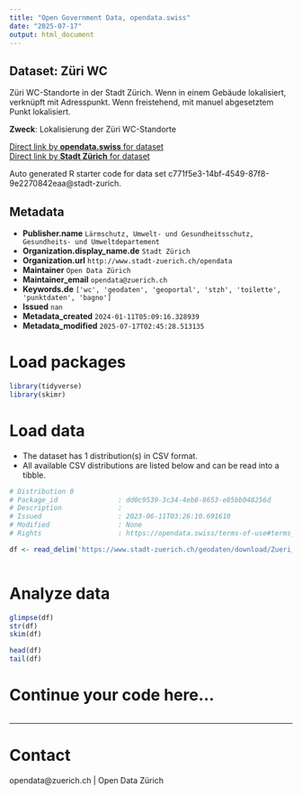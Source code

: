 ```yaml
---
title: "Open Government Data, opendata.swiss"
date: "2025-07-17"
output: html_document
---
```


## Dataset: Züri WC

Züri WC-Standorte in der Stadt Zürich.
Wenn in einem Gebäude lokalisiert, verknüpft mit Adresspunkt.
Wenn freistehend, mit manuel abgesetztem Punkt lokalisiert.  


**Zweck**: Lokalisierung der Züri WC-Standorte

[Direct link by **opendata.swiss** for dataset](https://opendata.swiss/de/dataset/zuri-wc)<br>
[Direct link by **Stadt Zürich** for dataset](https://data.stadt-zuerich.ch/dataset/geo_zueri_wc)

Auto generated R starter code for data set c771f5e3-14bf-4549-87f8-9e2270842eaa@stadt-zurich.

## Metadata

- **Publisher.name** `Lärmschutz, Umwelt- und Gesundheitsschutz, Gesundheits- und Umweltdepartement`
- **Organization.display_name.de** `Stadt Zürich`
- **Organization.url** `http://www.stadt-zuerich.ch/opendata`
- **Maintainer** `Open Data Zürich`
- **Maintainer_email** `opendata@zuerich.ch`
- **Keywords.de** `['wc', 'geodaten', 'geoportal', 'stzh', 'toilette', 'punktdaten', 'bagno']`
- **Issued** `nan`
- **Metadata_created** `2024-01-11T05:09:16.328939`
- **Metadata_modified** `2025-07-17T02:45:28.513135`


# Load packages

```r

library(tidyverse)
library(skimr)

```

# Load data

-   The dataset has 1 distribution(s) in CSV format.
-   All available CSV distributions are listed below and can be read into a tibble.

```r

# Distribution 0
# Package_id               : dd0c9539-3c34-4eb8-8653-e85bb048256d
# Description              : 
# Issued                   : 2023-06-11T03:26:10.691610
# Modified                 : None
# Rights                   : https://opendata.swiss/terms-of-use#terms_open

df <- read_delim('https://www.stadt-zuerich.ch/geodaten/download/Zueri_WC?format=10008')



```

# Analyze data

```r

glimpse(df)
str(df)
skim(df)

head(df)
tail(df)

```

# Continue your code here...

```r

```

------------------------------------------------------------------------

# Contact

opendata@zuerich.ch | Open Data Zürich
